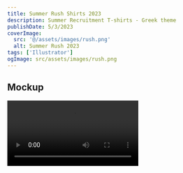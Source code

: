 ```yaml
---
title: Summer Rush Shirts 2023
description: Summer Recruitment T-shirts - Greek theme
publishDate: 5/3/2023
coverImage:
  src: '@/assets/images/rush.png'
  alt: Summer Rush 2023
tags: ['Illustrator']
ogImage: src/assets/images/rush.png
---
```




## Mockup

<Video src="rush-23" />

Detail on the building was generated using [stable diffusion ControlNet](https://github.com/lllyasviel/ControlNet)

## Model Input

<Image src={input} alt='Model Input' />
## Example Outputs

<Image src={out1} alt='Example 1' />
<Image src={out2} alt='Example 2' />
<Image src={out3} alt='Example 3' />
<Image src={out4} alt='Example 4' />
